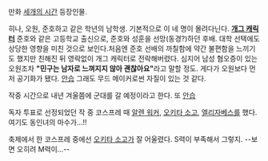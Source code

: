 만화 [[세개의 시간]] 등장인물.

히나, 오원, 준호하고 같은 학년의 남학생. 기본적으로 이 네 명이 몰려다닌다. '''[[개그 캐릭터]]''' 준호와 같은 고등학교 출신으로, 준호와 성훈을 선망(동경?)하던 후배. 대학 선택에도 상당한 영향을 미친 것으로 보인다.처음엔 준호 선배의 까칠함에 약간 불편함을 느끼기도 했지만 친해진 뒤 영락없이 개그 캐릭터로 전락해버렸다.  심지어 남성 혐오증이 있는 오원조차 '''"민구는 남자로 느껴지지 않아 괜찮아요"'''라고 말할 정도. 게다가 오원보다 먼저 공기화가 됐다. [[안습]]
그래도 무드 메이커로썬 자질이 있는 것 같다.

작중 시간으로 내년 겨울쯤에 군대를 갈 예정이라고 한다. 또 [[안습]]

독자 투표로 선정되었던 작 중 코스프레 때 [[알렌 워커]], [[오키타 소고]], [[엘리자베스]]를 했다. 여기도 동인녀의 마수가...!!

축제에서 한 코스프레 중에선 [[오키타 소고]]가 잘 어울렸다. S력이 부족해서 그렇지. --보면 오히려 M력이...--
